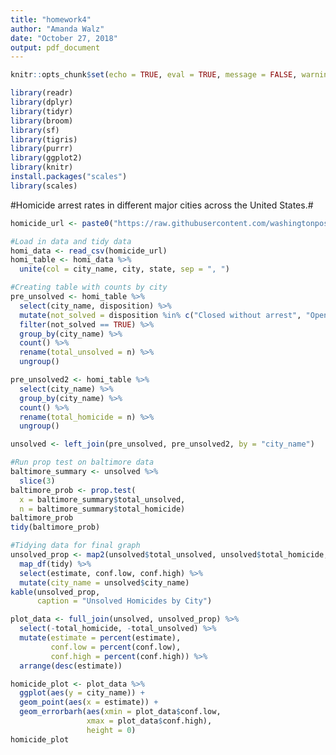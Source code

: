 ```yaml
---
title: "homework4"
author: "Amanda Walz"
date: "October 27, 2018"
output: pdf_document
---
```


```r
knitr::opts_chunk$set(echo = TRUE, eval = TRUE, message = FALSE, warning = FALSE)

library(readr)
library(dplyr)
library(tidyr)
library(broom)
library(sf)
library(tigris)
library(purrr)
library(ggplot2)
library(knitr)
install.packages("scales")
library(scales)
```
#Homicide arrest rates in different major cities across the United States.#

```r
homicide_url <- paste0("https://raw.githubusercontent.com/washingtonpost/data-homicides/master/homicide-data.csv")

#Load in data and tidy data
homi_data <- read_csv(homicide_url)
homi_table <- homi_data %>% 
  unite(col = city_name, city, state, sep = ", ")

#Creating table with counts by city
pre_unsolved <- homi_table %>% 
  select(city_name, disposition) %>%
  mutate(not_solved = disposition %in% c("Closed without arrest", "Open/No arrest")) %>% 
  filter(not_solved == TRUE) %>% 
  group_by(city_name) %>% 
  count() %>% 
  rename(total_unsolved = n) %>% 
  ungroup()

pre_unsolved2 <- homi_table %>% 
  select(city_name) %>% 
  group_by(city_name) %>% 
  count() %>% 
  rename(total_homicide = n) %>% 
  ungroup() 

unsolved <- left_join(pre_unsolved, pre_unsolved2, by = "city_name")
```

```r
#Run prop test on baltimore data 
baltimore_summary <- unsolved %>% 
  slice(3) 
baltimore_prob <- prop.test(
  x = baltimore_summary$total_unsolved,
  n = baltimore_summary$total_homicide)
baltimore_prob
tidy(baltimore_prob)
```

```r
#Tidying data for final graph
unsolved_prop <- map2(unsolved$total_unsolved, unsolved$total_homicide, prop.test) %>% 
  map_df(tidy) %>% 
  select(estimate, conf.low, conf.high) %>% 
  mutate(city_name = unsolved$city_name)
kable(unsolved_prop,
      caption = "Unsolved Homicides by City")

plot_data <- full_join(unsolved, unsolved_prop) %>%
  select(-total_homicide, -total_unsolved) %>% 
  mutate(estimate = percent(estimate),
         conf.low = percent(conf.low),
         conf.high = percent(conf.high)) %>% 
  arrange(desc(estimate))

homicide_plot <- plot_data %>%
  ggplot(aes(y = city_name)) +
  geom_point(aes(x = estimate)) +
  geom_errorbarh(aes(xmin = plot_data$conf.low,
                 xmax = plot_data$conf.high),
                 height = 0) 
homicide_plot
```